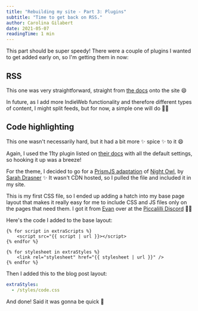 ```yaml
---
title: "Rebuilding my site - Part 3: Plugins"
subtitle: "Time to get back on RSS."
author: Carolina Gilabert
date: 2021-05-07
readingTime: 1 min
---
```


This part should be super speedy! There were a couple of plugins I wanted to get added early on, so I'm getting them in now:

## RSS

This one was very straightforward, straight from [the docs](https://www.11ty.dev/docs/plugins/rss/) onto the site 😄

In future, as I add more IndieWeb functionality and therefore different types of content, I might split feeds, but for now, a simple one will do 🙌🏼

## Code highlighting

This one wasn't necessarily hard, but it had a bit more ✨ spice ✨ to it 😄

Again, I used the 11ty plugin listed on [their docs](https://www.11ty.dev/docs/plugins/syntaxhighlight/) with all the default settings, so hooking it up was a breeze!

For the theme, I decided to go for a [PrismJS adaptation](https://github.com/PrismJS/prism-themes/blob/master/themes/prism-night-owl.css) of [Night Owl](https://marketplace.visualstudio.com/items?itemName=sdras.night-owl), by [Sarah Drasner](https://sarahdrasnerdesign.com) ✨ It wasn't CDN hosted, so I pulled the file and included it in my site.

This is my first CSS file, so I ended up adding a hatch into my base page layout that makes it really easy for me to include CSS and JS files only on the pages that need them. I got it from [Evan](https://darthmall.net) over at the [Piccalilli Discord](https://piccalil.li/membership/) 🙌🏼

Here's the code I added to the base layout:

```liquid
{% for script in extraScripts %}
    <script src="{{ script | url }}></script>
{% endfor %}

{% for stylesheet in extraStyles %}
    <link rel="stylesheet" href="{{ stylesheet | url }}" />
{% endfor %}
```


Then I added this to the blog post layout:

```yaml
extraStyles:
  - /styles/code.css
```

And done! Said it was gonna be quick 💨
